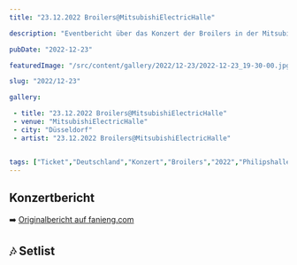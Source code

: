 ```yaml
---
title: "23.12.2022 Broilers@MitsubishiElectricHalle"

description: "Eventbericht über das Konzert der Broilers in der MitsubishiElectricHalle in Düsseldorf am 23.12.2022."

pubDate: "2022-12-23"

featuredImage: "/src/content/gallery/2022/12-23/2022-12-23_19-30-00.jpg"

slug: "2022/12-23"

gallery:

 - title: "23.12.2022 Broilers@MitsubishiElectricHalle"
 - venue: "MitsubishiElectricHalle"
 - city: "Düsseldorf"
 - artist: "23.12.2022 Broilers@MitsubishiElectricHalle"


tags: ["Ticket","Deutschland","Konzert","Broilers","2022","Philipshalle","Düsseldorf"]
---
```

## Konzertbericht
➡️ [Originalbericht auf fanieng.com](https://fanieng.com/2022/12-23/2022-12-23-broilers-duesseldorf-mitsubishi-electric-halle)

## 🎶 Setlist


